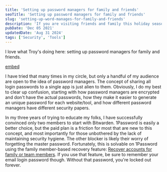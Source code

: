 ```yaml
---
title: 'Setting up password managers for family and friends'
seoTitle: 'Setting up password managers for family and friends'
slug: 'setting-up-word-manages-for-family-and-friends'
description: 'If you are visiting friends and family this holiday season, try educating them on the value of password managers. Bitwarden is a great start as it is free!'
pubDate: 'Dec 05 2021'
updatedDate: 'Aug 31 2024'
tags: ['Security', 'Tools']
---
```



I love what Troy's doing here: setting up password managers for family and friends.

[embed](https://twitter.com/troyhunt/status/1467758661913038854)

I have tried that many times in my circle, but only a handful of my audience are open to the idea of password managers. The concept of sharing all login passwords to a single app is just alien to them. Obviously, I do my best to clear up confusion, starting with how password managers are encrypted and don't have the actual passwords, how they make it easier to generate an unique password for each website/tool, and how different password managers have different security papers.

In my three years of trying to educate my folks, I have successfully convinced only two members to start with Bitwarden. 1Password is easily a better choice, but the paid plan is a friction for most that are new to this concept, and most importantly for those unbothered by the lack of maintaining security hygiene. The other blocker is likely their worry of forgetting the master password. Fortunately, this is solvable on 1Password using the family member-based recovery feature: [Recover accounts for family or team members](https://support.1password.com/recovery/). If you use that feature, be sure to remember your email login password though. Without that password, you're locked out forever.
